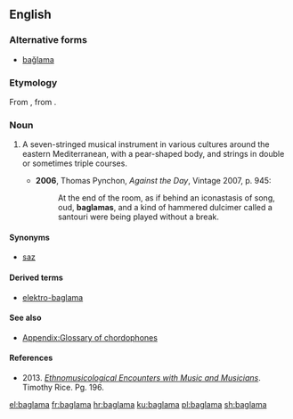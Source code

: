 ==English==
{{wikipedia}}

===Alternative forms===
* [[bağlama]]

===Etymology===
From {{etyl|tr|en}} {{term|bağlama|lang=tr}}, from {{term|bağlamak||to tie|lang=tr}}.

===Noun===
{{en-noun}}

# {{context|musical instrument|lang=en}} A seven-stringed musical instrument in various cultures around the eastern Mediterranean, with a pear-shaped body, and strings in double or sometimes triple courses.
#* '''2006''', Thomas Pynchon, ''Against the Day'', Vintage 2007, p. 945:
#*: At the end of the room, as if behind an iconastasis of song, oud, '''baglamas''', and a kind of hammered dulcimer called a santouri were being played without a break.

====Synonyms====
* [[saz]]

====Derived terms====
* [[elektro-baglama]]

====See also====
* [[Appendix:Glossary of chordophones]]

====References====
* 2013. [https://books.google.com/books?id=_syhAgAAQBAJ&pg=PA196&dq=baglama+is&hl=en&sa=X&ved=0CDsQ6AEwBWoVChMIlvnJ2ZW5xwIVwjU-Ch3bJAR2#v=onepage&q=baglama%20is&f=false ''Ethnomusicological Encounters with Music and Musicians'']. Timothy Rice. Pg. 196.

[[el:baglama]]
[[fr:baglama]]
[[hr:baglama]]
[[ku:baglama]]
[[pl:baglama]]
[[sh:baglama]]